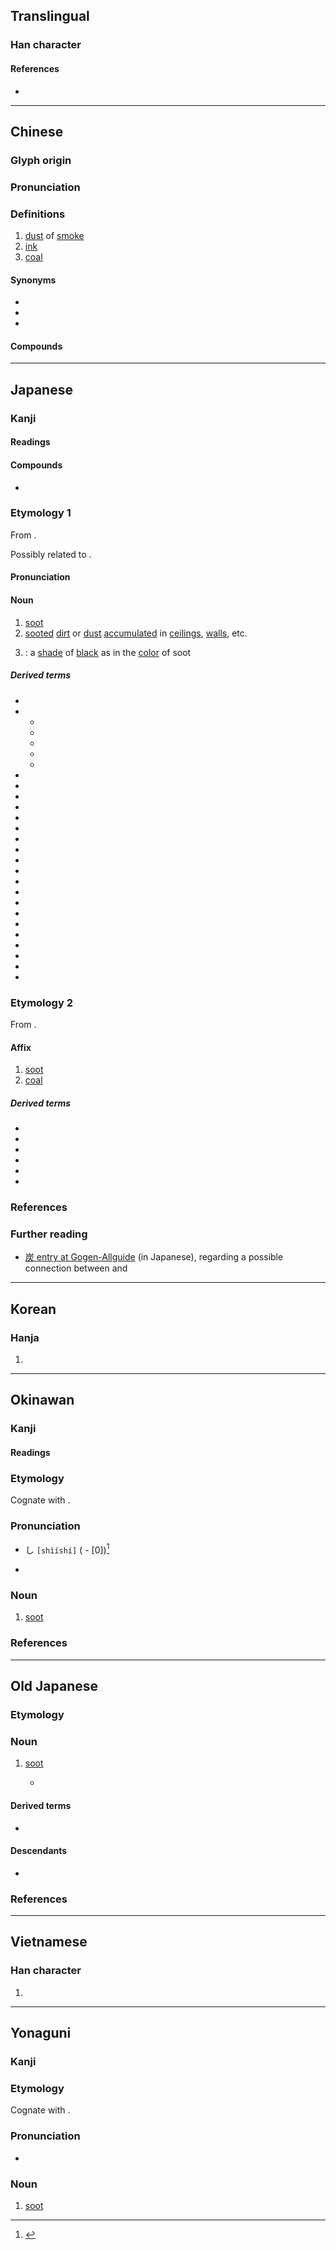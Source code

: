 {{character info/new}}
==Translingual==

===Han character===
{{Han char|rn=86|rad=火|as=09|sn=13|four=94894|canj=FTMD|ids=⿰火某}}

====References====
* {{Han ref|kx=0677.290|dkj=19220|dj=1088.130|hdz=32214.020|uh=7164|ud=29028|bh=B7D1|bd=47057}}

----

==Chinese==
{{zh-forms|alt=⿰火乚-second round simplified}}

===Glyph origin===
{{Han etym}}

===Pronunciation===
{{zh-pron
|m=méi
|m-s=
|c=mui4
|c-t=
|g=
|h=pfs=mòi
|j=
|mb=mô
|md=muòi
|mn=qz,tw,xm:mûi/tw:môe/twvk,zz:bôe
|mn-t=
|w=3me
|x=
|mc=y
|oc=y
|cat=n
}}

===Definitions===
{{zh-hanzi}}

# [[dust]] of [[smoke]]
# [[ink]]
# [[coal]]

====Synonyms====
* {{zh-l|煤炭}}
* {{zh-l|石炭}}
* {{zh-l|烏金}}

====Compounds====
{{zh-der|二煤|天然煤氣|倒煤|乏煤|原煤|煤砟子|煤氣爐|木煤氣|煤化|煤炭|煤煙|淨化燃煤|火紙煤兒|煤磚|煤層|省煤器|煙煤|洗煤|煤氣表|煤球|搖煤|燭煤|硬煤|焦煤|煤焦油|煤井|煤末|氣煤|火煤子|瘦煤|泥煤|無煙焦煤|生煤|煤精|燈煤|煤水車|煤黑子|煤都|煤礦|煤田|煤渣|煤油燈|煤油|煤氣燈|煤氣|煤毒|煤搭|煤山|煤塵|煤坑|無煙煤|煤核|白煤|水煤氣|松煤|煤黑油|紅煤|蛛煤|麝煤|褐煤|黑煤|紙煤管子|紙煤子|肥煤}}

{{zh-cat|Geology|Elementary}}

----

==Japanese==

===Kanji===
{{ja-kanji|rs=火09}}

====Readings====
{{ja-readings
|goon=まい, め
|kanon=ばい
|kun=すす-
}}

====Compounds====
* {{ja-r|漢冶萍 煤鉄 公%司|^かん-^や-^ひょう ^ばいてつ ^コン%ス}}

===Etymology 1===
{{ja-kanjitab|すす|yomi=k}}

From {{inh|ja|ojp|sort=|-}}.

Possibly related to {{m|ja|炭|tr=sumi||[[cinder]]; [[charcoal]]}}.

====Pronunciation====
{{ja-pron|yomi=k|すす|acc=1|acc_ref=DJR,NHK|acc2=2|acc2_ref=DJR,NHK}}

====Noun====
{{ja-noun|すす|スス}}

# [[soot]] {{gl|[[fine]] [[particle]]s of [[amorphous]] [[carbon]] and [[tar]]}}
# [[sooted]] [[dirt]] or [[dust]] [[accumulate]]d in [[ceiling]]s, [[walls]], etc.
# {{short for|ja|煤色|tr=susuiro|nodot=1|sort=すす}}: a [[shade]] of [[black]] as in the [[color]] of soot

=====Derived terms=====
{{der-top4}}
* {{ja-r|煤ける|すすける}}
* {{ja-r|煤ぶ|すすぶ}}
** {{ja-r|煤ばむ|すすばむ}}
** {{ja-r|煤びる|すすびる}}
** {{ja-r|煤ぶる|すすぶる}}
** {{ja-r|煤ぼる|すすぼる}}
** {{ja-r|煤ぼける|すすぼける}}
* {{ja-r|煤市|^すすいち}}
* {{ja-r|煤%色|すす%いろ}}
* {{ja-r|煤%男|すす%おとこ}}
* {{ja-r|煤%賀|^すす%が}}
* {{ja-r|煤ヶ谷|^すすヶや}}
* {{ja-r|煤川|^すすがわ}}
* {{ja-r|煤%籠もり|すす%ごもり}}
* {{ja-r|煤%田|^すす%た}}
* {{ja-r|煤%田|^すす%だ}}
* {{ja-r|煤竹|すすだけ}}
* {{ja-r|煤%取り|すす%とり}}
* {{ja-r|煤%掃き|すす%はき}}
* {{ja-r|煤%払い|すす%はらい}}
* {{ja-r|煤%病|すす%びょう}}
* {{ja-r|煤%埃|すす%ぼこり}}
* {{ja-r|煤孫|^すすまご}}
* {{ja-r|煤本|^すすもと}}
* {{ja-r|煤%谷|^すす%や}}
* {{ja-r|煤%湯|すす%ゆ}}
* {{ja-r|煮%煤|に%すす}}
{{der-bottom}}

===Etymology 2===
{{ja-kanjitab|yomi=kanon|ばい}}
From {{der|ja|ltc|sort=はい'|-}} {{ltc-l|煤}}.

====Affix====
{{ja-pos|affix|ばい}}

# [[soot]]
# [[coal]]

=====Derived terms=====
{{der-top3}}
* {{ja-r|煤煙|ばいえん}}
* {{ja-r|煤%気|ばい%き}}
* {{ja-r|煤塵|ばいじん}}
* {{ja-r|煤炭|ばいたん}}
* {{ja-r|煙煤|えんばい}}
* {{ja-r|麝煤|じゃばい}}
{{der-bottom}}

===References===
<references/>

===Further reading===
* [http://gogen-allguide.com/su/sumi.html 炭 entry at Gogen-Allguide] (in Japanese), regarding a possible connection between {{m|ja|煤|tr=susu||[[soot]]}} and {{m|ja|炭|tr=sumi||[[cinder]]; [[charcoal]]}}

----

==Korean==

===Hanja===
{{ko-hanja|hangeul=매}}

# {{rfdef|ko|sort=火09}}

----

==Okinawan==

===Kanji===
{{ryu-kanji|rs=火09}}

====Readings====
{{ryu-readings
|kun=しーし-
}}

===Etymology===
{{ryu-kanjitab|yomi=k|しーし}}
Cognate with {{cog|ja|煤|tr=susu}}.

===Pronunciation===
* {{a|{{ll|ja|首里|Shuri}}-{{ll|ja|那覇|Naha}}}} し{{ja-accent/high|ーし}} <tt>[shìíshí]</tt> ({{ll|ja|平板型|Heiban}} - [0])<ref>{{R:Shuri-Naha Dialect Dictionary|シーシ|SN16477}}</ref>
* {{IPA|ryu|[ɕiːɕi]|sort=しいし}}

===Noun===
{{ryu-noun|しーし}}

# [[soot]] {{gl|[[fine]] [[particle]]s of [[amorphous]] [[carbon]] and [[tar]]}}

===References===
<references/>

----

==Old Japanese==

===Etymology===
{{rfe|ojp|sort=すす}}

===Noun===
{{head|ojp|noun|tr=susu|kana|すす|sort=すす}}

# [[soot]] {{gl|[[fine]] [[particle]]s of [[amorphous]] [[carbon]] and [[tar]]}}
#* {{RQ:Kojiki|''[[w:Kuni-yuzuri|Kuni-yuzuri]]''}}
#*: {{ux|ojp|...登陀流天之新巢之'''凝烟'''<sub>訓凝姻云'''州須'''</sub>之八拳垂[[まで|摩弖]]燒擧<sub>麻弖二字以音</sub>|...in {{smallcaps|Takama-nö-para}} the '''soot''' ({{lang|ja|凝姻}} is read as '''''susu''''') hangs down eight hands long (the two characters {{lang|ja|摩弖}} are pronounced ''made'').<ref>{{cite-book|2015|Donald L. Philippi|Kojiki|series=Princeton Legacy Library|publisher=Princeton University Press|isbn=9781400878000|page=136}}</ref>}}

====Derived terms====
* {{m|ojp|煤す|tr=susu||to be [[stained]] with [[soot]]}}

====Descendants====
* {{desc|ja|煤|tr=susu}}

===References===
<references/>

----
==Vietnamese==

===Han character===
{{vi-hantu|[[môi]], [[muồi]], [[mai]]|rs=火09}}

# {{rfdef|vi|sort=火09}}

----

==Yonaguni==

===Kanji===
{{head|yoi|Han character|hiragana|ちち|romaji|chichi}}

===Etymology===
Cognate with {{cog|ja|煤|tr=susu}}.

===Pronunciation===
* {{IPA|yoi|[t͡ɕit͡ɕi]|sort=ちち}}

===Noun===
{{head|yoi|noun|hiragana|ちち|romaji|chichi|sort=ちち}}

# [[soot]] {{gl|[[fine]] [[particle]]s of [[amorphous]] [[carbon]] and [[tar]]}}